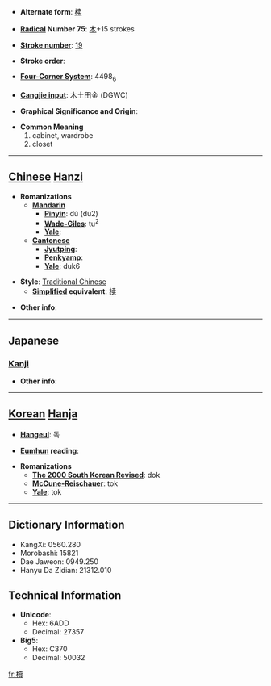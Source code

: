 * '''Alternate form''': [[椟]]

* '''[[Wiktionary:Chinese radical index| Radical]] Number 75''': [[Wiktionary:Chinese radical index 木|木]]+15 strokes

* '''[[Wiktionary:Chinese total strokes index|Stroke number]]''': [[Wiktionary:Chinese total strokes index 19|19]]

* '''Stroke order''': 

* '''[[Wiktionary:Chinese four corner index|Four-Corner System]]''': 4498<sub>6</sub>

* '''[[Wiktionary:Chinese Cangjie index|Cangjie input]]''': 木土田金 (DGWC)

* '''Graphical Significance and Origin''': 

* '''Common Meaning'''
*#cabinet, wardrobe
*# closet


----

== [[Chinese]] [[Hanzi]] ==

* '''Romanizations'''
** '''[[Mandarin]]'''
*** '''[[Pinyin]]''': dú (du2)
*** '''[[Wade-Giles]]''': tu<sup>2</sup>
*** '''[[Yale]]''': 
** '''[[Cantonese]]'''
*** '''[[Jyutping]]''':
*** '''[[Penkyamp]]''': 
*** '''[[Yale]]''': duk6

* '''Style''': [[Traditional Chinese]] 
** '''[[Simplified Chinese|Simplified]] equivalent''': [[椟]]

* '''Other info''': 

----

==Japanese==
===[[Kanji]]===
{{kanji|on readings=[[とく]] (toku), [[どく]] (doku)|kun readings=[[はこ]] (hako), [[ひつぎ]] (hitsugi)}}

* '''Other info''':  

----

== [[Korean]] [[Hanja]] ==

* '''[[Hangeul]]''': 독

* '''[[Eumhun]] reading''': 

* '''Romanizations'''
** '''[[The 2000 South Korean Revised Romanization|The 2000 South Korean Revised]]''': dok
** '''[[McCune-Reischauer]]''': tok
** '''[[Yale]]''': tok

----

== Dictionary Information ==

* KangXi: 0560.280
* Morobashi: 15821
* Dae Jaweon: 0949.250
* Hanyu Da Zidian: 21312.010

== Technical Information ==

* '''Unicode''':
** Hex: 6ADD
** Decimal: 27357
* '''Big5''':
** Hex: C370
** Decimal: 50032

[[fr:櫝]]